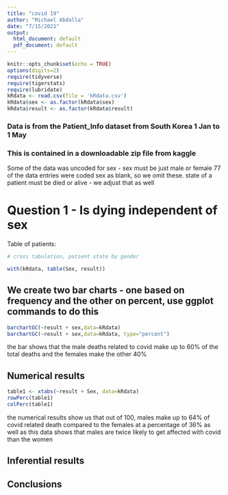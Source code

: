 ```yaml
---
title: "covid 19"
author: "Michael Abdalla"
date: "7/15/2021"
output:
  html_document: default
  pdf_document: default
---
```


```r
knitr::opts_chunk$set(echo = TRUE)
options(digits=2)
require(tidyverse)
require(tigerstats)
require(lubridate)
kRdata <- read.csv(file = 'kRdata.csv')
kRdata$sex <- as.factor(kRdata$sex)
kRdata$result <- as.factor(kRdata$result)
```
### Data is from the Patient_Info dataset from South Korea 1 Jan to 1 May 
### This is contained in a downloadable zip file from kaggle

Some of the data was uncoded for sex - sex must be just male or female
77 of the data entries were coded sex  as blank, so we omit these.
state of a patient must be died or alive - we adjust that as well   
  
# Question 1 - Is dying independent of sex




Table of patients:
```r

# cross tabulation, patient state by gender

with(kRdata, table(Sex, result))

```

## We create two bar charts - one based on frequency and the other on percent, use ggplot commands to do this


```r
barchartGC(~result + sex,data=kRdata)
barchartGC(~result + sex,data=kRdata, type="percent")

```

the bar shows that the male deaths related to covid make up to 60% of the total deaths and the females make the other 40%

  
## Numerical results

```r
table1 <- xtabs(~result + Sex, data=kRdata)
rowPerc(table1)
colPerc(table1)
```

the numerical results show us that out of 100, males make up to 64% of covid related death compared to the females at a percentage of 36% as well as this data shows that males are twice likely to get affected with covid than the women

## Inferential results 




## Conclusions

